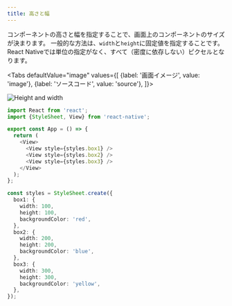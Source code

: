 ```yaml
---
title: 高さと幅
---
```



コンポーネントの高さと幅を指定することで、画面上のコンポーネントのサイズが決まります。
一般的な方法は、`width`と`height`に固定値を指定することです。
React Nativeでは単位の指定がなく、すべて（密度に依存しない）ピクセルとなります。

<!-- textlint-disable ja-technical-writing/sentence-length -->

<Tabs
  defaultValue="image"
  values={[
    {label: '画面イメージ', value: 'image'},
    {label: 'ソースコード', value: 'source'},
  ]}>

<!-- textlint-enable ja-technical-writing/sentence-length -->

<TabItem value="image">

![Height and width](height-and-width.png)

</TabItem>

<TabItem value="source">

```typescript jsx title="/src/App.tsx"
import React from 'react';
import {StyleSheet, View} from 'react-native';

export const App = () => {
  return (
    <View>
      <View style={styles.box1} />
      <View style={styles.box2} />
      <View style={styles.box3} />
    </View>
  );
};

const styles = StyleSheet.create({
  box1: {
    width: 100,
    height: 100,
    backgroundColor: 'red',
  },
  box2: {
    width: 200,
    height: 200,
    backgroundColor: 'blue',
  },
  box3: {
    width: 300,
    height: 300,
    backgroundColor: 'yellow',
  },
});
```

</TabItem>
</Tabs>
